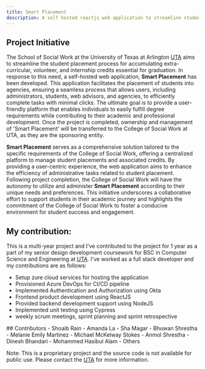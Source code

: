 ```yaml
---
title: Smart Placement
description: A self hosted reactjs web application to streamline students placement
---
```


## Project Initiative

The School of Social Work at the University of Texas at Arlington [UTA](https://www.uta.edu/) aims to streamline the student placement process for accumulating extra-curricular,
volunteer, and internship credits essential for graduation. In response to this need, a self-hosted web application, **Smart Placement** has been developed.
This application facilitates the placement of students into agencies, ensuring a seamless process that allows users, including administrators, students, web advisors,
and agencies, to efficiently complete tasks with minimal clicks. The ultimate goal is to provide a user-friendly platform that enables individuals to easily fulfill
degree requirements while contributing to their academic and professional development. Once the project is completed, ownership and management of 'Smart Placement'
will be transferred to the College of Social Work at UTA, as they are the sponsoring entity.

**Smart Placement** serves as a comprehensive solution tailored to the specific requirements of the College of Social Work, offering a centralized platform to
manage student placements and associated credits. By providing a user-centric experience, the web application aims to enhance the efficiency of administrative
tasks related to student placement. Following project completion, the College of Social Work will have the autonomy to utilize and administer **Smart Placement**
according to their unique needs and preferences. This initiative underscores a collaborative effort to support students in their academic journey and highlights
the commitment of the College of Social Work to foster a conducive environment for student success and engagement.

## My contribution:

This is a multi-year project and I've contributed to the project for 1 year as a part of my senior design
development coursework for BSC in Computer Science and Engineering at [UTA](https://www.uta.edu/). I've worked as a full stack developer and my contributions are as follows:

- Setup zure cloud services for hosting the application
- Provisioned Azure DevOps for CI/CD pipeline
- Implemented Authentication and Authorization using Okta
- Frontend product development using ReactJS
- Provided backend development support using NodeJS
- Implemented unit testing using Cypress
- weekly scrum meetings, sprint planning and sprint retrospective

<Callout>
 ## Contributors
 - Shoaib Rain
 - Amanda La
 - Sha Magar
 - Bhuwan Shrestha
 - Melanie Emily Martinez
 - Michael McKelway Stokes
 - Anmol Shrestha
 - Dinesh Bhandari
 - Mohammed Hasibul Alam
 - Others

Note: This is a proprietary project and the source code is not available for public use.
Please contact the [UTA](https://www.uta.edu/academics/schools-colleges/social-work) for more information.

</Callout>
